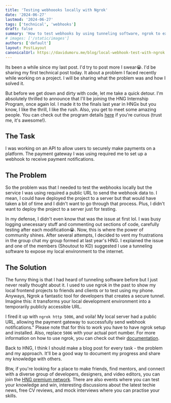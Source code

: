 ```yaml
---
title: 'Testing webhoooks locally with Ngrok'
date: '2024-06-27'
lastmod: '2024-06-27'
tags: ['technical', 'webhooks']
draft: false
summary: 'How to test webhooks by using tunneling software, ngrok to expose your local environment to the internet.'
# images: ['/static/images']
authors: ['default']
layout: PostLayout
canonicalUrl: https://davidumoru.me/blog/local-webhook-test-with-ngrok
---
```


Its been a while since my last post. I'd try to post more I swear😭.
I'd be sharing my first technical post today. It about a problem I faced recently while working on a project.
I will be sharing what the problem was and how I solved it.

But before we get down and dirty with code, let me take a quick detour. I'm absolutely thrilled to announce that I'll be joining the HNG Internship Program, once again lol.
I made it to the finals last year in HNGx but you know, I like the thrill, I like the rush. Also, you get to meet some amazing people.
You can check out the program details [here](https://hng.tech/internship) if you're curious (trust me, it's awesome!).

## The Task
I was working on an API to allow users to securely make payments on a platform.
The payment gateway I was using required me to set up a webhook to receive payment notifications.

## The Problem
So the problem was that I needed to test the webhooks locally but the service I was using required a public URL to send the webhook data to.
I mean, I could have deployed the project to a server but that would have taken a bit of time and I didn't want to go through that process.
Plus, I didn't want to deploy the project to a server just for testing.

In my defense, I didn't even know that was the issue at first lol. I was busy logging unecessary stuff and commenting out sections of code, carefully testing after each modification😭.
Now, this is where the power of community shines. After several attempts, I decided to vent my frustrations in the group chat my group formed at last year's HNG.
I explained the issue and one of the members (Shoutout to KD) suggested I use a tunneling software to expose my local environment to the internet.

## The Solution
The funny thing is that I had heard of tunneling software before but I just never really thought about it.
I used to use ngrok in the past to show my local frontend projects to friends and clients or to test using my phone.
Anyways, Ngrok a fantastic tool for developers that creates a secure tunnel.
Imagine this: it transforms your local development environment into a temporarily publicly accessible URL.

I fired it up with `ngrok http 5006`, and voila! My local server had a public URL, allowing the payment gateway to successfully send webhook notifications."
Please note that for this to work you have to have ngrok setup and installed. Also, replace `5006` with your actual port number.
For more information on how to use ngrok, you can check out their [documentation](https://ngrok.com/docs).


Back to HNG, I think I should make a blog post for every task - the problem and my approach. It'll be a good way to document my progress and share my knowledge with others.

Btw, if you're looking for a place to make friends, find mentors, and connect with a diverse group of developers, designers, and video editors, you can join the [HNG premium network](https://hng.tech/premium).
There are also events where you can test your knowledge and win, interesting discussions about the latest techie news, free CV reviews, and mock interviews where you can practise your skills.
